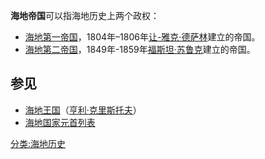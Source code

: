 '''海地帝国'''可以指海地历史上两个政权：
* [[海地第一帝国|海地第一帝国]]，1804年–1806年[[让-雅克·德萨林|让-雅克·德萨林]]建立的帝国。
* [[海地第二帝国|海地第二帝国]]，1849年-1859年[[福斯坦·苏鲁克|福斯坦·苏鲁克]]建立的帝国。

==参见==
* [[海地王国|海地王国]]（[[亨利·克里斯托夫|亨利·克里斯托夫]]）
* [[海地国家元首列表|海地国家元首列表]]
{{disambig}}
[[分类:海地历史|分类:海地历史]]